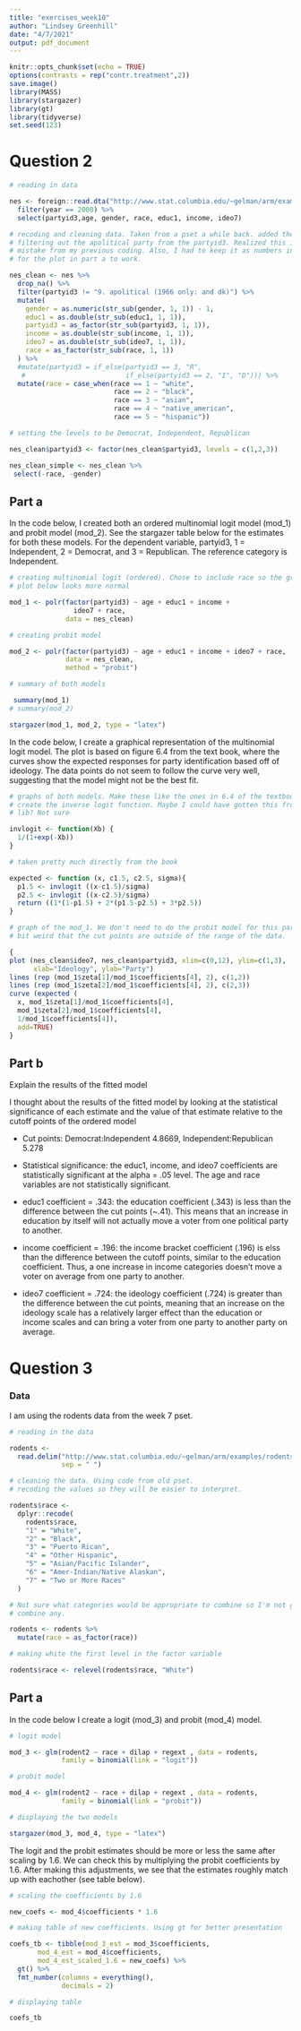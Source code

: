 ```yaml
---
title: "exercises_week10"
author: "Lindsey Greenhill"
date: "4/7/2021"
output: pdf_document
---
```


```r
knitr::opts_chunk$set(echo = TRUE)
options(contrasts = rep("contr.treatment",2))
save.image()
library(MASS)
library(stargazer)
library(gt)
library(tidyverse)
set.seed(123)
```

# Question 2

```r

# reading in data

nes <- foreign::read.dta("http://www.stat.columbia.edu/~gelman/arm/examples/nes/nes5200_processed_voters_realideo.dta") %>% 
  filter(year == 2000) %>%
  select(partyid3,age, gender, race, educ1, income, ideo7)

# recoding and cleaning data. Taken from a pset a while back. added the part of
# filtering out the apolitical party from the partyid3. Realized this is a
# mistake from my previous coding. Also, I had to keep it as numbers in order
# for the plot in part a to work.

nes_clean <- nes %>%
  drop_na() %>%
  filter(partyid3 != "9. apolitical (1966 only: and dk)") %>%
  mutate(
    gender = as.numeric(str_sub(gender, 1, 1)) - 1,
    educ1 = as.double(str_sub(educ1, 1, 1)),
    partyid3 = as_factor(str_sub(partyid3, 1, 1)),
    income = as.double(str_sub(income, 1, 1)),
    ideo7 = as.double(str_sub(ideo7, 1, 1)),
    race = as_factor(str_sub(race, 1, 1))
  ) %>%
  #mutate(partyid3 = if_else(partyid3 == 3, "R",
   #                         if_else(partyid3 == 2, "I", "D"))) %>%
  mutate(race = case_when(race == 1 ~ "white",
                          race == 2 ~ "black",
                          race == 3 ~ "asian",
                          race == 4 ~ "native_american",
                          race == 5 ~ "hispanic"))

# setting the levels to be Democrat, Independent, Republican

nes_clean$partyid3 <- factor(nes_clean$partyid3, levels = c(1,2,3))

nes_clean_simple <- nes_clean %>%
 select(-race, -gender)
```


## Part a

In the code below, I created both an ordered multinomial logit model (mod_1) and probit model (mod_2). See the stargazer table below for the estimates for both these models. For the dependent variable, partyid3, 1 = Independent, 2 = Democrat, and 3 = Republican. The reference category is Independent.

```r

# creating multinomial logit (ordered). Chose to include race so the graphical
# plot below looks more normal

mod_1 <- polr(factor(partyid3) ~ age + educ1 + income + 
                ideo7 + race,
              data = nes_clean)

# creating probit model

mod_2 <- polr(factor(partyid3) ~ age + educ1 + income + ideo7 + race,
              data = nes_clean,
              method = "probit")

# summary of both models

 summary(mod_1)
# summary(mod_2)

stargazer(mod_1, mod_2, type = "latex")

```

In the code below, I create a graphical representation of the multinomial logit
model. The plot is based on figure 6.4 from the text book, where the curves show
the expected responses for party identification based off of ideology. The data
points do not seem to follow the curve very well, suggesting that the model
might not be the best fit.

```r

# graphs of both models. Make these like the ones in 6.4 of the textbook. Had to
# create the inverse logit function. Maybe I could have gotten this from the arm
# lib? Not sure

invlogit <- function(Xb) {
  1/(1+exp(-Xb))
}

# taken pretty much directly from the book

expected <- function (x, c1.5, c2.5, sigma){ 
  p1.5 <- invlogit ((x-c1.5)/sigma) 
  p2.5 <- invlogit ((x-c2.5)/sigma)  
  return ((1*(1-p1.5) + 2*(p1.5-p2.5) + 3*p2.5))
} 

# graph of the mod_1. We don't need to do the probit model for this part. It's a
# bit weird that the cut points are outside of the range of the data.

{
plot (nes_clean$ideo7, nes_clean$partyid3, xlim=c(0,12), ylim=c(1,3), 
      xlab="Ideology", ylab="Party")
lines (rep (mod_1$zeta[1]/mod_1$coefficients[4], 2), c(1,2)) 
lines (rep (mod_1$zeta[2]/mod_1$coefficients[4], 2), c(2,3))  
curve (expected (
  x, mod_1$zeta[1]/mod_1$coefficients[4],
  mod_1$zeta[2]/mod_1$coefficients[4],
  1/mod_1$coefficients[4]),
  add=TRUE) 
}

```


## Part b

Explain the results of the fitted model

I thought about the results of the fitted model by looking at the statistical significance of each estimate and the value of that estimate relative to the cutoff points of the ordered model

* Cut points: Democrat:Independent 4.8669, Independent:Republican 5.278

* Statistical significance: the educ1, income, and ideo7 coefficients are statistically significant at the alpha = .05 level. The age and race variables are not statistically significant.

* educ1 coefficient = .343: the education coefficient (.343) is less than the difference between the cut points (~.41). This means that an increase in education by itself will not actually move a voter from one political party to another. 

* income coefficient = .196: the income bracket coefficient (.196) is elss than the difference between the cutoff points, similar to the education coefficient. Thus, a one increase in income categories doesn't move a voter on average from one party to another.

* ideo7 coefficient = .724: the ideology coefficient (.724) is greater than the difference between the cut points, meaning that an increase on the ideology scale has a relatively larger effect than the education or income scales and can bring a voter from one party to another party on average. 

# Question 3

### Data

I am using the rodents data from the week 7 pset. 

```r

# reading in the data

rodents <-
  read.delim("http://www.stat.columbia.edu/~gelman/arm/examples/rodents/rodents.dat",
             sep = " ")

# cleaning the data. Using code from old pset. 
# recoding the values so they will be easier to interpret.

rodents$race <-
  dplyr::recode(
    rodents$race,
    "1" = "White",
    "2" = "Black",
    "3" = "Puerto Rican",
    "4" = "Other Hispanic",
    "5" = "Asian/Pacific Islander",
    "6" = "Amer-Indian/Native Alaskan",
    "7" = "Two or More Races"
  )

# Not sure what categories would be appropriate to combine so I'm not going to
# combine any.

rodents <- rodents %>%
  mutate(race = as_factor(race))

# making white the first level in the factor variable

rodents$race <- relevel(rodents$race, "White")
```


## Part a

In the code below I create a logit (mod_3) and probit (mod_4) model. 

```r

# logit model

mod_3 <- glm(rodent2 ~ race + dilap + regext , data = rodents,
             family = binomial(link = "logit"))

# probit model

mod_4 <- glm(rodent2 ~ race + dilap + regext , data = rodents,
             family = binomial(link = "probit"))

# displaying the two models

stargazer(mod_3, mod_4, type = "latex")
```


The logit and the probit estimates should be more or less the same after scaling
by 1.6. We can check this by multiplying the probit coefficients by 1.6. After
making this adjustments, we see that the estimates roughly match up with
eachother (see table below).

```r

# scaling the coefficients by 1.6

new_coefs <- mod_4$coefficients * 1.6

# making table of new coefficients. Using gt for better presentation

coefs_tb <- tibble(mod_3_est = mod_3$coefficients, 
       mod_4_est = mod_4$coefficients,
       mod_4_est_scaled_1.6 = new_coefs) %>%
  gt() %>%
  fmt_number(columns = everything(),
             decimals = 2)

# displaying table

coefs_tb
```

